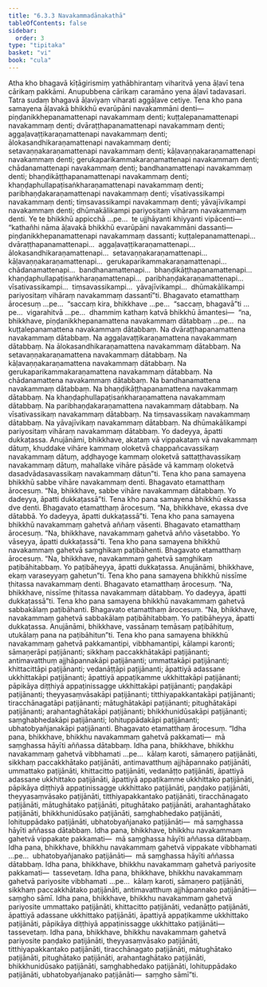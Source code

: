 ```yaml
---
title: "6.3.3 Navakammadānakathā"
tableOfContents: false
sidebar:
  order: 3
type: "tipitaka"
basket: "vi"
book: "cula"
---
```



<DynamicBreadcrumb />

<Division number="323" book="cula" bookNo="4" page="324">

<Paragraph number="1399" book="cula">
Atha kho bhagavā kīṭāgirismiṃ yathābhirantaṃ viharitvā yena āḷavī tena cārikaṃ pakkāmi. Anupubbena cārikaṃ caramāno yena āḷavī tadavasari. Tatra sudaṃ bhagavā āḷaviyaṃ viharati aggāḷave cetiye. Tena kho pana samayena āḷavakā bhikkhū evarūpāni navakammāni denti—  piṇḍanikkhepanamattenapi navakammaṃ denti; kuṭṭalepanamattenapi navakammaṃ denti; dvāraṭṭhapanamattenapi navakammaṃ denti; aggaḷavaṭṭikaraṇamattenapi navakammaṃ denti; ālokasandhikaraṇamattenapi navakammaṃ denti; setavaṇṇakaraṇamattenapi navakammaṃ denti; kāḷavaṇṇakaraṇamattenapi navakammaṃ denti; gerukaparikammakaraṇamattenapi navakammaṃ denti; chādanamattenapi navakammaṃ denti; bandhanamattenapi navakammaṃ denti; bhaṇḍikāṭṭhapanamattenapi navakammaṃ denti; khaṇḍaphullapaṭisaṅkharaṇamattenapi navakammaṃ denti; paribhaṇḍakaraṇamattenapi navakammaṃ denti; vīsativassikampi navakammaṃ denti; tiṃsavassikampi navakammaṃ denti; yāvajīvikampi navakammaṃ denti; dhūmakālikampi pariyositaṃ vihāraṃ navakammaṃ denti. Ye te bhikkhū appicchā …pe…  te ujjhāyanti khiyyanti vipācenti—  “kathañhi nāma āḷavakā bhikkhū evarūpāni navakammāni dassanti—  piṇḍanikkhepanamattenapi navakammaṃ dassanti; kuṭṭalepanamattenapi…  dvāraṭṭhapanamattenapi…  aggaḷavaṭṭikaraṇamattenapi…  ālokasandhikaraṇamattenapi…  setavaṇṇakaraṇamattenapi…  kāḷavaṇṇakaraṇamattenapi…  gerukaparikammakaraṇamattenapi…  chādanamattenapi…  bandhanamattenapi…  bhaṇḍikāṭṭhapanamattenapi…  khaṇḍaphullapaṭisaṅkharaṇamattenapi…  paribhaṇḍakaraṇamattenapi…  vīsativassikampi…  tiṃsavassikampi…  yāvajīvikampi…  dhūmakālikampi pariyositaṃ vihāraṃ navakammaṃ dassantī”ti. Bhagavato etamatthaṃ ārocesuṃ …pe…  “saccaṃ kira, bhikkhave …pe…  “saccaṃ, bhagavā”ti …pe…  vigarahitvā …pe…  dhammiṃ kathaṃ katvā bhikkhū āmantesi—  “na, bhikkhave, piṇḍanikkhepanamattena navakammaṃ dātabbaṃ …pe…  na kuṭṭalepanamattena navakammaṃ dātabbaṃ. Na dvāraṭṭhapanamattena navakammaṃ dātabbaṃ. Na aggaḷavaṭṭikaraṇamattena navakammaṃ dātabbaṃ. Na ālokasandhikaraṇamattena navakammaṃ dātabbaṃ. Na setavaṇṇakaraṇamattena navakammaṃ dātabbaṃ. Na kāḷavaṇṇakaraṇamattena navakammaṃ dātabbaṃ. Na gerukaparikammakaraṇamattena navakammaṃ dātabbaṃ. Na chādanamattena navakammaṃ dātabbaṃ. Na bandhanamattena navakammaṃ dātabbaṃ. Na bhaṇḍikāṭṭhapanamattena navakammaṃ dātabbaṃ. Na khaṇḍaphullapaṭisaṅkharaṇamattena navakammaṃ dātabbaṃ. Na paribhaṇḍakaraṇamattena navakammaṃ dātabbaṃ. Na vīsativassikaṃ navakammaṃ dātabbaṃ. Na tiṃsavassikaṃ navakammaṃ dātabbaṃ. Na yāvajīvikaṃ navakammaṃ dātabbaṃ. Na dhūmakālikampi pariyositaṃ vihāraṃ navakammaṃ dātabbaṃ. Yo dadeyya, āpatti dukkaṭassa. Anujānāmi, bhikkhave, akataṃ vā vippakataṃ vā navakammaṃ dātuṃ, khuddake vihāre kammaṃ oloketvā chappañcavassikaṃ navakammaṃ dātuṃ, aḍḍhayoge kammaṃ oloketvā sattaṭṭhavassikaṃ navakammaṃ dātuṃ, mahallake vihāre pāsāde vā kammaṃ oloketvā dasadvādasavassikaṃ navakammaṃ dātun”ti.
</Paragraph>

<Paragraph number="1400" book="cula">
Tena kho pana samayena bhikkhū sabbe vihāre navakammaṃ denti. Bhagavato etamatthaṃ ārocesuṃ. “Na, bhikkhave, sabbe vihāre navakammaṃ dātabbaṃ. Yo dadeyya, āpatti dukkaṭassā”ti.
</Paragraph>

<Paragraph number="1401" book="cula">
Tena kho pana samayena bhikkhū ekassa dve denti. Bhagavato etamatthaṃ ārocesuṃ. “Na, bhikkhave, ekassa dve dātabbā. Yo dadeyya, āpatti dukkaṭassā”ti.
</Paragraph>

<Paragraph number="1402" book="cula">
Tena kho pana samayena bhikkhū navakammaṃ gahetvā aññaṃ vāsenti. Bhagavato etamatthaṃ ārocesuṃ. “Na, bhikkhave, navakammaṃ gahetvā añño vāsetabbo. Yo vāseyya, āpatti dukkaṭassā”ti.
</Paragraph>

<Paragraph number="1403" book="cula">
Tena kho pana samayena bhikkhū navakammaṃ gahetvā saṃghikaṃ paṭibāhenti. Bhagavato etamatthaṃ ārocesuṃ. “Na, bhikkhave, navakammaṃ gahetvā saṃghikaṃ paṭibāhitabbaṃ. Yo paṭibāheyya, āpatti dukkaṭassa. Anujānāmi, bhikkhave, ekaṃ varaseyyaṃ gahetun”ti.
</Paragraph>

<Paragraph number="1404" book="cula">
Tena kho pana samayena bhikkhū nissīme ṭhitassa navakammaṃ denti. Bhagavato etamatthaṃ ārocesuṃ. “Na, bhikkhave, nissīme ṭhitassa navakammaṃ dātabbaṃ. Yo dadeyya, āpatti dukkaṭassā”ti.
</Paragraph>

<Paragraph number="1405" book="cula">
Tena kho pana samayena bhikkhū navakammaṃ gahetvā sabbakālaṃ paṭibāhanti. Bhagavato etamatthaṃ ārocesuṃ. “Na, bhikkhave, navakammaṃ gahetvā sabbakālaṃ paṭibāhitabbaṃ. Yo paṭibāheyya, āpatti dukkaṭassa. Anujānāmi, bhikkhave, vassānaṃ temāsaṃ paṭibāhituṃ, utukālaṃ pana na paṭibāhitun”ti.
</Paragraph>

<Paragraph number="1406" book="cula">
Tena kho pana samayena bhikkhū navakammaṃ gahetvā pakkamantipi, vibbhamantipi, kālampi karonti; sāmaṇerāpi paṭijānanti; sikkhaṃ paccakkhātakāpi paṭijānanti; antimavatthuṃ ajjhāpannakāpi paṭijānanti; ummattakāpi paṭijānanti; khittacittāpi paṭijānanti; vedanāṭṭāpi paṭijānanti; āpattiyā adassane ukkhittakāpi paṭijānanti; āpattiyā appaṭikamme ukkhittakāpi paṭijānanti; pāpikāya diṭṭhiyā appaṭinissagge ukkhittakāpi paṭijānanti; paṇḍakāpi paṭijānanti; theyyasaṃvāsakāpi paṭijānanti; titthiyapakkantakāpi paṭijānanti; tiracchānagatāpi paṭijānanti; mātughātakāpi paṭijānanti; pitughātakāpi paṭijānanti; arahantaghātakāpi paṭijānanti; bhikkhunidūsakāpi paṭijānanti; saṃghabhedakāpi paṭijānanti; lohituppādakāpi paṭijānanti; ubhatobyañjanakāpi paṭijānanti. Bhagavato etamatthaṃ ārocesuṃ.
</Paragraph>

<Paragraph number="1407" book="cula">
“Idha pana, bhikkhave, bhikkhu navakammaṃ gahetvā pakkamati—  mā saṃghassa hāyīti aññassa dātabbaṃ.
</Paragraph>

<Paragraph number="1408" book="cula">
Idha pana, bhikkhave, bhikkhu navakammaṃ gahetvā vibbhamati …pe…  kālaṃ karoti, sāmaṇero paṭijānāti, sikkhaṃ paccakkhātako paṭijānāti, antimavatthuṃ ajjhāpannako paṭijānāti, ummattako paṭijānāti, khittacitto paṭijānāti, vedanāṭṭo paṭijānāti, āpattiyā adassane ukkhittako paṭijānāti, āpattiyā appaṭikamme ukkhittako paṭijānāti, pāpikāya diṭṭhiyā appaṭinissagge ukkhittako paṭijānāti, paṇḍako paṭijānāti, theyyasaṃvāsako paṭijānāti, titthiyapakkantako paṭijānāti, tiracchānagato paṭijānāti, mātughātako paṭijānāti, pitughātako paṭijānāti, arahantaghātako paṭijānāti, bhikkhunidūsako paṭijānāti, saṃghabhedako paṭijānāti, lohituppādako paṭijānāti, ubhatobyañjanako paṭijānāti—  mā saṃghassa hāyīti aññassa dātabbaṃ.
</Paragraph>

<Paragraph number="1409" book="cula">
Idha pana, bhikkhave, bhikkhu navakammaṃ gahetvā vippakate pakkamati—  mā saṃghassa hāyīti aññassa dātabbaṃ.
</Paragraph>

<Paragraph number="1410" book="cula">
Idha pana, bhikkhave, bhikkhu navakammaṃ gahetvā vippakate vibbhamati …pe…  ubhatobyañjanako paṭijānāti—  mā saṃghassa hāyīti aññassa dātabbaṃ.
</Paragraph>

<Paragraph number="1411" book="cula">
Idha pana, bhikkhave, bhikkhu navakammaṃ gahetvā pariyosite pakkamati—  tassevetaṃ.
</Paragraph>

<Paragraph number="1412" book="cula">
Idha pana, bhikkhave, bhikkhu navakammaṃ gahetvā pariyosite vibbhamati …pe…  kālaṃ karoti, sāmaṇero paṭijānāti, sikkhaṃ paccakkhātako paṭijānāti, antimavatthuṃ ajjhāpannako paṭijānāti—  saṃgho sāmī.
</Paragraph>

<Paragraph number="1413" book="cula">
Idha pana, bhikkhave, bhikkhu navakammaṃ gahetvā pariyosite ummattako paṭijānāti, khittacitto paṭijānāti, vedanāṭṭo paṭijānāti, āpattiyā adassane ukkhittako paṭijānāti, āpattiyā appaṭikamme ukkhittako paṭijānāti, pāpikāya diṭṭhiyā appaṭinissagge ukkhittako paṭijānāti—  tassevetaṃ.
</Paragraph>

<Paragraph number="1414" book="cula">
Idha pana, bhikkhave, bhikkhu navakammaṃ gahetvā pariyosite paṇḍako paṭijānāti, theyyasaṃvāsako paṭijānāti, titthiyapakkantako paṭijānāti, tiracchānagato paṭijānāti, mātughātako paṭijānāti, pitughātako paṭijānāti, arahantaghātako paṭijānāti, bhikkhunidūsako paṭijānāti, saṃghabhedako paṭijānāti, lohituppādako paṭijānāti, ubhatobyañjanako paṭijānāti—  saṃgho sāmī”ti.
</Paragraph>
</Division>